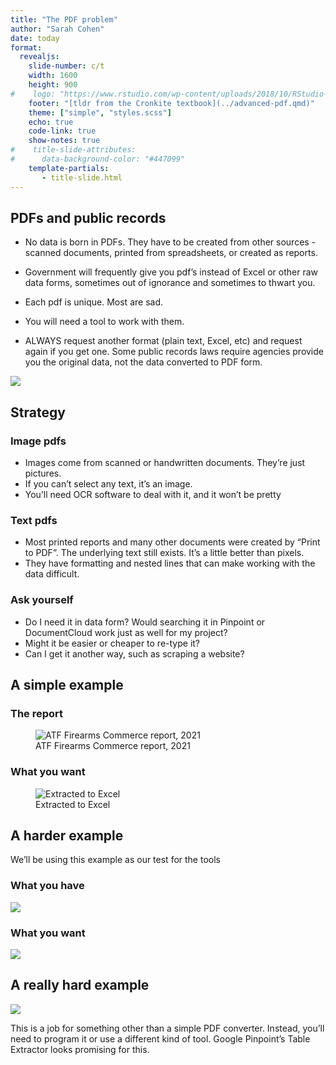 ```yaml
---
title: "The PDF problem"
author: "Sarah Cohen"
date: today
format: 
  revealjs:
    slide-number: c/t
    width: 1600
    height: 900
#    logo: "https://www.rstudio.com/wp-content/uploads/2018/10/RStudio-Logo-Flat.png"
    footer: "[tldr from the Cronkite textbook](../advanced-pdf.qmd)"
    theme: ["simple", "styles.scss"]
    echo: true
    code-link: true
    show-notes: true
#    title-slide-attributes:
#      data-background-color: "#447099"
    template-partials: 
       - title-slide.html
---
```


## PDFs and public records {.smaller}

-   No data is born in PDFs. They have to be created from other sources - scanned documents, printed from spreadsheets, or created as reports.

-   Government will frequently give you pdf's instead of Excel or other raw data forms, sometimes out of ignorance and sometimes to thwart you.

-   Each pdf is unique. Most are sad.

-   You will need a tool to work with them.

-   ALWAYS request another format (plain text, Excel, etc) and request again if you get one. Some public records laws require agencies provide you the original data, not the data converted to PDF form.

![](img/pdf-adobe.png)


## Strategy {.smaller}

### Image pdfs

-   Images come from scanned or handwritten documents. They're just pictures.
-   If you can't select any text, it's an image.
-   You'll need OCR software to deal with it, and it won't be pretty

### Text pdfs

-   Most printed reports and many other documents were created by "Print to PDF". The underlying text still exists. It's a little better than pixels.
-   They have formatting and nested lines that can make working with the data difficult.

### Ask yourself

-   Do I need it in data form? Would searching it in Pinpoint or DocumentCloud work just as well for my project?
-   Might it be easier or cheaper to re-type it?
-   Can I get it another way, such as scraping a website?

## A simple example

::: panel-tabset
### The report

![ATF Firearms Commerce report, 2021](img/pdf-firearms-simple.png)

### What you want

![Extracted to Excel](img/pdf-simple.png)
:::

## A harder example

We'll be using this example as our test for the tools

::: panel-tabset
### What you have

![](img/origreport.png)

### What you want

![](img/pdf-converted.png)
:::

## A really hard example {.smaller}

![](../assets/images/advanced-pdf-azdpsform.png)

This is a job for something other than a simple PDF converter. Instead, you'll need to program it or use a different kind of tool. Google Pinpoint's Table Extractor looks promising for this.



